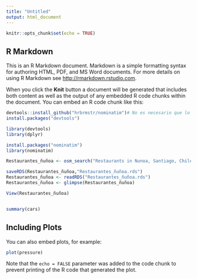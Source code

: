 ```yaml
---
title: "Untitled"
output: html_document
---
```


```r
knitr::opts_chunk$set(echo = TRUE)
```

## R Markdown

This is an R Markdown document. Markdown is a simple formatting syntax for authoring HTML, PDF, and MS Word documents. For more details on using R Markdown see <http://rmarkdown.rstudio.com>.

When you click the **Knit** button a document will be generated that includes both content as well as the output of any embedded R code chunks within the document. You can embed an R code chunk like this:

```r

devtools::install_github("hrbrmstr/nominatim")# No es necesario que lo instale ahora
install.packages("devtools")

library(devtools)
library(dplyr)

install.packages("nominatim")
library(nominatim)

Restaurantes_ñuñoa <- osm_search("Restaurants in Nunoa, Santiago, Chile", limit=20, key = "f10irzMEGOUdbwGs5ulDVnM093EAk4EV")

saveRDS(Restaurantes_ñuñoa,"Restaurantes_ñuñoa.rds")
Restaurantes_ñuñoa <- readRDS("Restaurantes_ñuñoa.rds")
Restaurantes_ñuñoa <- glimpse(Restaurantes_ñuñoa)

View(Restaurantes_ñuñoa)


summary(cars)
```

## Including Plots

You can also embed plots, for example:

```r
plot(pressure)
```

Note that the `echo = FALSE` parameter was added to the code chunk to prevent printing of the R code that generated the plot.
